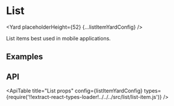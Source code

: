 <!--
Copyright (c) 2018-2020 Uber Technologies, Inc.

This source code is licensed under the MIT license found in the
LICENSE file in the root directory of this source tree.
-->






# List

<Yard placeholderHeight={52} {...listItemYardConfig} />

List items best used in mobile applications.

## Examples

<Example title="Basic usage" path="list/basic.js">
  <Basic />
</Example>

<Example title="Artwork sizes" path="list/artwork-sizes.js">
  <ArtworkSizes />
</Example>

<Example title="End enhancers" path="list/enhancers.js">
  <Enhancers />
</Example>

<Example title="Sublist" path="list/sublist.js">
  <Sublist />
</Example>

<Example title="Usage with Menu" path="list/menu-adapter.js">
  <MenuAdapter />
</Example>

## API

<ApiTable
  title="List props"
  config={listItemYardConfig}
  types={require('!!extract-react-types-loader!../../../src/list/list-item.js')}
/>

<Exports component={ListExports} title="List exports" path="baseui/list" />
